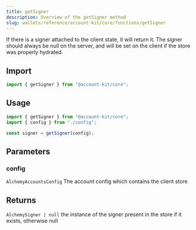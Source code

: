 ```yaml
---
title: getSigner
description: Overview of the getSigner method
slug: wallets/reference/account-kit/core/functions/getSigner
---
```


If there is a signer attached to the client state, it will return it.
The signer should always be null on the server, and will be set on the client
if the store was properly hydrated.

## Import

```ts
import { getSigner } from "@account-kit/core";
```

## Usage

```ts
import { getSigner } from "@account-kit/core";
import { config } from "./config";

const signer = getSigner(config);
```

## Parameters

### config

`AlchemyAccountsConfig`
The account config which contains the client store

## Returns

`AlchemySigner | null`
the instance of the signer present in the store if it exists, otherwise null
